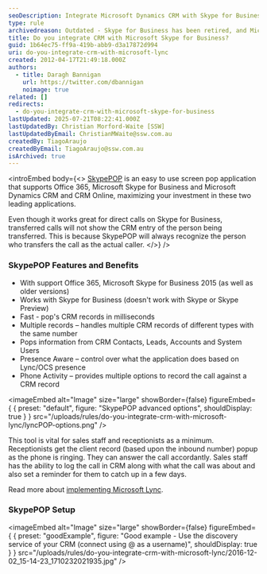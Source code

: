 ```yaml
---
seoDescription: Integrate Microsoft Dynamics CRM with Skype for Business to enhance sales and customer service interactions.
type: rule
archivedreason: Outdated - Skype for Business has been retired, and Microsoft Teams is the recommended replacement for CRM integration. See https://www.ssw.com.au/rules/rules-to-better-microsoft-teams/
title: Do you integrate CRM with Microsoft Skype for Business?
guid: 1b64ec75-ff9a-419b-abb9-d3a17872d994
uri: do-you-integrate-crm-with-microsoft-lync
created: 2012-04-17T21:49:18.000Z
authors:
  - title: Daragh Bannigan
    url: https://twitter.com/dbannigan
    noimage: true
related: []
redirects:
  - do-you-integrate-crm-with-microsoft-skype-for-business
lastUpdated: 2025-07-21T08:22:41.000Z
lastUpdatedBy: Christian Morford-Waite [SSW]
lastUpdatedByEmail: ChristianMWaite@ssw.com.au
createdBy: TiagoAraujo
createdByEmail: TiagoAraujo@ssw.com.au
isArchived: true
---
```


<introEmbed
  body={<>
[SkypePOP](https://www.skypepop.com/product/skypepop) is an easy to use screen pop application that supports Office 365, Microsoft Skype for Business and Microsoft Dynamics CRM and CRM Online, maximizing your investment in these two leading applications.

Even though it works great for direct calls on Skype for Business, transferred calls will not show the CRM entry of the person being transferred. This is because SkypePOP will always recognize the person who transfers the call as the actual caller.
  </>}
/>
### SkypePOP Features and Benefits

* With support Office 365, Microsoft Skype for Business 2015 (as well as older versions)
* Works with Skype for Business (doesn't work with Skype or Skype Preview)
* Fast - pop's CRM records in milliseconds
* Multiple records – handles multiple CRM records of different types with the same number
* Pops information from CRM Contacts, Leads, Accounts and System Users
* Presence Aware – control over what the application does based on Lync/OCS presence
* Phone Activity – provides multiple options to record the call against a CRM record


<imageEmbed
  alt="Image"
  size="large"
  showBorder={false}
  figureEmbed={ {
    preset: "default",
    figure: "SkypePOP advanced options",
    shouldDisplay: true
  } }
  src="/uploads/rules/do-you-integrate-crm-with-microsoft-lync/lyncPOP-options.png"
/>

This tool is vital for sales staff and receptionists as a minimum.
Receptionists get the client record (based upon the inbound number) popup as the phone is ringing. They can answer the call accordantly. Sales staff has the ability to log the call in CRM along with what the call was about and also set a reminder for them to catch up in a few days.

Read more about [implementing Microsoft Lync](http://www.ssw.com.au/ssw/Consulting/Lync.aspx).

### SkypePOP Setup

<imageEmbed
  alt="Image"
  size="large"
  showBorder={false}
  figureEmbed={ {
    preset: "goodExample",
    figure: "Good example - Use the discovery service of your CRM (connect using <yourname>@<yourdomain> as a username)",
    shouldDisplay: true
  } }
  src="/uploads/rules/do-you-integrate-crm-with-microsoft-lync/2016-12-02_15-14-23_1710232021935.jpg"
/>
